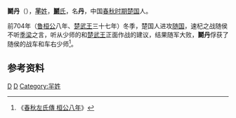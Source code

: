 {{Infobox 先秦人物
|名称= 鬬丹
|图像=
|图说=
|姓=[[芈姓|芈]]
|氏=[[若敖氏|鬬]]
|名=丹
|字=
|别名=
|别字=
|谥号=
|时代=春秋时期
|国家=楚国
|身份=
|出生=
|逝世=
|在位=
|父=
|母=
|正妻=
|妾=
|子女=
|太子=
}}
'''鬬丹'''（{{bd|？||？||catIdx=D鬬}}），[[羋姓|'''羋'''姓]]，[[鬬氏|'''鬬'''氏]]，名'''丹'''，中国[[春秋时期|春秋时期]][[楚国|楚国]]人。

前704年（[[鲁桓公|鲁桓公]]八年、[[楚武王|楚武王]]三十七年）冬季，楚国人进攻[[随国|随国]]，速杞之战随侯不听[[季梁|季梁]]之言，听从少师的和[[楚武王|楚武王]]正面作战的建议，结果随军大败，'''鬬丹'''俘获了随侯的战车和车右少师<ref>《[[s:春秋左氏傳/桓公|春秋左氏傳 桓公八年]]》</ref>。

==参考资料==

{{Reflist|25em}}

[[Category:楚国军事人物|D]]
[[Category:春秋战国军事人物|D]]
[[Category:羋姓|Category:羋姓]]